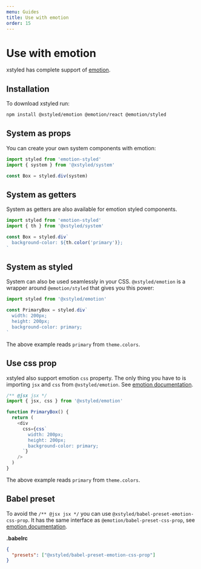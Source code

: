 ```yaml
---
menu: Guides
title: Use with emotion
order: 15
---
```


# Use with emotion

xstyled has complete support of [emotion](https://emotion.sh).

## Installation

To download xstyled run:

```bash
npm install @xstyled/emotion @emotion/react @emotion/styled
```

## System as props

You can create your own system components with emotion:

```js
import styled from 'emotion-styled'
import { system } from '@xstyled/system'

const Box = styled.div(system)
```

## System as getters

System as getters are also available for emotion styled components.

```js
import styled from 'emotion-styled'
import { th } from '@xstyled/system'

const Box = styled.div`
  background-color: ${th.color('primary')};
`
```

## System as styled

System can also be used seamlessly in your CSS. `@xstyled/emotion` is a wrapper around `@emotion/styled` that gives you this power:

```js
import styled from '@xstyled/emotion'

const PrimaryBox = styled.div`
  width: 200px;
  height: 200px;
  background-color: primary;
`
```

The above example reads `primary` from `theme.colors`.

## Use css prop

xstyled also support emotion `css` property. The only thing you have to is importing `jsx` and `css` from `@xstyled/emotion`. See [emotion documentation](https://emotion.sh/docs/css-prop).

```js
/** @jsx jsx */
import { jsx, css } from '@xstyled/emotion'

function PrimaryBox() {
  return (
    <div
      css={css`
        width: 200px;
        height: 200px;
        background-color: primary;
      `}
    />
  )
}
```

The above example reads `primary` from `theme.colors`.

## Babel preset

To avoid the `/** @jsx jsx */` you can use `@xstyled/babel-preset-emotion-css-prop`. It has the same interface as `@emotion/babel-preset-css-prop`, see [emotion documentation](https://emotion.sh/docs/css-prop).

**.babelrc**

```json
{
  "presets": ["@xstyled/babel-preset-emotion-css-prop"]
}
```

